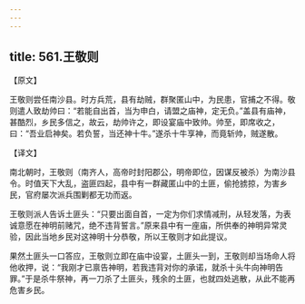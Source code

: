 ```yaml
---
---
---
```

title: 561.王敬则
---



【原文】

王敬则尝任南沙县。时方兵荒，县有劫贼，群聚匿山中，为民患，官捕之不得。敬则遣人致劫帅曰：“若能自出首，当为申白，请盟之庙神，定无负。”盖县有庙神，甚酷烈，乡民多信之，故云，劫帅许之，即设宴庙中致帅。帅至，即席收之，曰：“吾业启神矣。若负誓，当还神十牛。”遂杀十牛享神，而竟斩帅，贼遂散。

【译文】

南北朝时，王敬则（南齐人，高帝时封阳郡公，明帝即位，因谋反被杀）为南沙县令。时值天下大乱，盗匪四起，县中有一群藏匿山中的土匪，偷抢掳掠，为害乡民，官府屡次派兵围剿都无功而返。

王敬则派人告诉土匪头：“只要出面自首，一定为你们求情减刑，从轻发落，为表诚意愿在神明前赌咒，绝不违背誓言。”原来县中有一座庙，所供奉的神明异常灵验，因此当地乡民对这神明十分恭敬，所以王敬则才如此提议。

果然土匪头一口答应，王敬则立即在庙中设宴，土匪头一到，王敬则却当场命人将他收押，说：“我刚才已禀告神明，若我违背对你的承诺，就杀十头牛向神明告罪。”于是杀牛祭神，再一刀杀了土匪头，残余的土匪，也就四处逃散，从此不能再危害乡民。